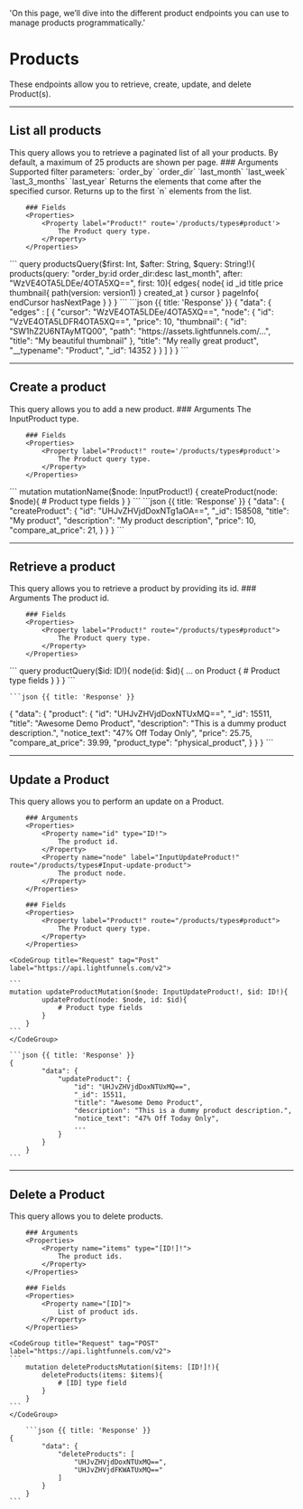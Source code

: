   'On this page, we’ll dive into the different product endpoints you can use to manage products programmatically.'

# Products

These endpoints allow you to retrieve, create, update, and delete Product(s).

---

## List all products 	

<Row>
  <Col>
    This query allows you to retrieve a paginated list of all your products. By default, a maximum of 25 products are shown per page.
		### Arguments 
		<Properties> 
			<Property name="query" type="String!">
				Supported filter parameters:
				`order_by`
				`order_dir`
				`last_month`
				`last_week`
				`last_3_months`
				`last_year`
			</Property>
			<Property name="after" type="String">
				Returns the elements that come after the specified cursor.
			</Property>
			<Property name="first" type="String">
				Returns up to the first `n` elements from the list.
			</Property>
		</Properties>	

		### Fields 
		<Properties>	
			<Property label="Product!" route='/products/types#product'>
				The Product query type.
			</Property>
		</Properties>	

  </Col>
  <Col sticky>
    <CodeGroup title="Request" tag="POST" label="https://api.lightfunnels.com/v2">
			```
			query productsQuery($first: Int, $after: String, $query: String!){
				products(query: "order_by:id order_dir:desc last_month", after: "WzVE4OTA5LDEe/4OTA5XQ==", first: 10){
					edges{
						node{
							id
							_id
							title
							price
							thumbnail{
								path(version: version1)
							}
							created_at
						}
						cursor
					}
					pageInfo{
						endCursor
						hasNextPage
					}
				}
			}
    	```
    </CodeGroup>
    ```json {{ title: 'Response' }}
    {
      "data": {
				"edges" : [
					{
						"cursor": "WzVE4OTA5LDEe/4OTA5XQ==",
						"node": {
							"id": "VzVE4OTA5LDFR4OTA5XQ==",
							"price": 10,
							"thumbnail": {
								"id": "SW1hZ2U6NTAyMTQ00",
								"path": "https://assets.lightfunnels.com/...",
								"title": "My beautiful thumbnail"
							},
							"title": "My really great product",
							"__typename": "Product",
							"_id": 14352
						}
					}		
				]
			}
    }
    ```
  </Col>
</Row>

---

## Create a product 

<Row>
  <Col>
    This query allows you to add a new product.
		### Arguments 
		<Properties> 
			<Property label="InputProduct!" route='/products/types#input-product'>
				The InputProduct type.
			</Property>
		</Properties>	

		### Fields 
		<Properties>	
			<Property label="Product!" route='/products/types#product'>
				The Product query type.
			</Property>
		</Properties>	
		
  </Col>
  <Col sticky>
    <CodeGroup title="Request" tag="POST" label="https://api.lightfunnels.com/v2">
			```
			mutation mutationName($node: InputProduct!) {
				createProduct(node: $node){
					# Product type fields
				}
			}
			```
    </CodeGroup>
    ```json {{ title: 'Response' }}
    {
			"data": {
				"createProduct": {
					"id": "UHJvZHVjdDoxNTg1aOA==",
					"_id": 158508,
					"title": "My product",
					"description": "My product description",
					"price": 10,
					"compare_at_price": 21,
				}
			}
		}
    ```
  </Col>
</Row>

---

## Retrieve a product

<Row>
  <Col>
    This query allows you to retrieve a product by providing its id.
		### Arguments 
		<Properties> 
			<Property name="id" type="ID!">
				The product id.
			</Property>
		</Properties>	

		### Fields 
		<Properties>	
			<Property label="Product!" route="/products/types#product">
				The Product query type.
			</Property>
		</Properties>

  </Col>
  <Col sticky>
    <CodeGroup title="Request" tag="POST" label="https://api.lightfunnels.com/v2">
    ```
		query productQuery($id: ID!){
			node(id: $id){
				... on Product {
					# Product type fields
				}
			}
		}
    ```
    </CodeGroup>

    ```json {{ title: 'Response' }}
   {
			"data": {
				"product": {
					"id": "UHJvZHVjdDoxNTUxMQ==",
					"_id": 15511,
					"title": "Awesome Demo Product",
					"description": "This is a dummy product description.",
					"notice_text": "47% Off Today Only",
					"price": 25.75,
					"compare_at_price": 39.99,
					"product_type": "physical_product",
				}
			}
		}
    ```
  </Col>
</Row>

---

## Update a Product 

<Row>
  <Col>
    This query allows you to perform an update on a Product.

		### Arguments 
		<Properties> 
			<Property name="id" type="ID!">
				The product id.
			</Property>
			<Property name="node" label="InputUpdateProduct!" route="/products/types#Input-update-product">
				The product node.
			</Property>
		</Properties>

		### Fields 
		<Properties>	
			<Property label="Product!" route="/products/types#product">
				The Product query type.
			</Property>
		</Properties>

  </Col>
  <Col sticky>

    <CodeGroup title="Request" tag="Post" label="https://api.lightfunnels.com/v2">

    ```
    mutation updateProductMutation($node: InputUpdateProduct!, $id: ID!){
			updateProduct(node: $node, id: $id){
				# Product type fields
			}
		}
    ```
    </CodeGroup>

    ```json {{ title: 'Response' }}
    {
			"data": {
				"updateProduct": {
					"id": "UHJvZHVjdDoxNTUxMQ==",
					"_id": 15511,
					"title": "Awesome Demo Product",
					"description": "This is a dummy product description.",
					"notice_text": "47% Off Today Only",
					...
				}
			}
		}
    ```

  </Col>
</Row>

---

## Delete a Product

<Row>
  <Col>
    This query allows you to delete products.

		### Arguments 
		<Properties> 
			<Property name="items" type="[ID!]!">
				The product ids.
			</Property>
		</Properties>

		### Fields 
		<Properties>	
			<Property name="[ID]">
				List of product ids.
			</Property>
		</Properties>
  </Col>
  <Col sticky>

    <CodeGroup title="Request" tag="POST" label="https://api.lightfunnels.com/v2">
    ```
		mutation deleteProductsMutation($items: [ID!]!){
			deleteProducts(items: $items){
				# [ID] type field
			}
		}
    ```
    </CodeGroup>

		```json {{ title: 'Response' }}
    {
			"data": {
				"deleteProducts": [
					"UHJvZHVjdDoxNTUxMQ==",
					"UHJvZHVjdFKWATUxMQ=="
				]
			}
		}
    ```
  </Col>
</Row>
